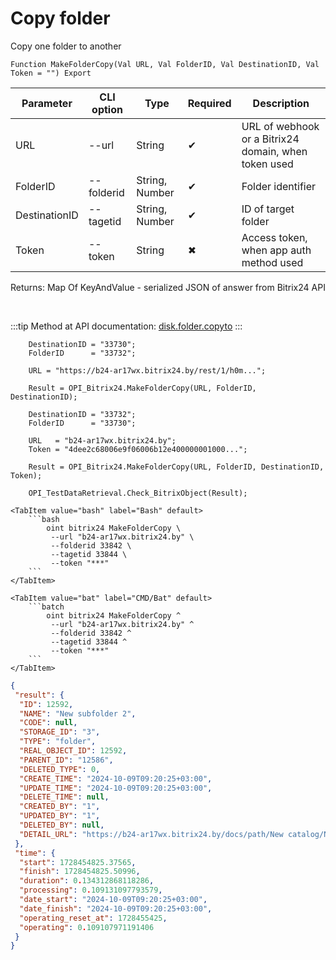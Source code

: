 ﻿---
sidebar_position: 3
description: Copy folder and other functions to work with Bitrix24 in the Open Integration Package, a free open-source integration library for 1C:Enterprise 8, OneScript and CLI
keywords: [1C, 1С, 1С:Enterprise, 1С:Enterprise 8.3, API, Integration, Services, Exchange, OneScript, CLI, Bitrix24]
---


# Copy folder
 Copy one folder to another



`Function MakeFolderCopy(Val URL, Val FolderID, Val DestinationID, Val Token = "") Export`

  | Parameter | CLI option | Type | Required | Description |
  |-|-|-|-|-|
  | URL | --url | String | &#x2714; | URL of webhook or a Bitrix24 domain, when token used |
  | FolderID | --folderid | String, Number | &#x2714; | Folder identifier |
  | DestinationID | --tagetid | String, Number | &#x2714; | ID of target folder |
  | Token | --token | String | &#x2716; | Access token, when app auth method used |

  
  Returns:  Map Of KeyAndValue - serialized JSON of answer from Bitrix24 API

<br/>

:::tip
Method at API documentation: [disk.folder.copyto](https://dev.1c-bitrix.ru/rest_help/disk/folder/disk_folder_copyto.php)
:::
<br/>



```bsl title="1C:Enterprise/OneScript code example"
    DestinationID = "33730";
    FolderID      = "33732";

    URL = "https://b24-ar17wx.bitrix24.by/rest/1/h0m...";

    Result = OPI_Bitrix24.MakeFolderCopy(URL, FolderID, DestinationID);

    DestinationID = "33732";
    FolderID      = "33730";

    URL   = "b24-ar17wx.bitrix24.by";
    Token = "4dee2c68006e9f06006b12e400000001000...";

    Result = OPI_Bitrix24.MakeFolderCopy(URL, FolderID, DestinationID, Token);

    OPI_TestDataRetrieval.Check_BitrixObject(Result);
```
 

 <Tabs>
  
    <TabItem value="bash" label="Bash" default>
        ```bash
            oint bitrix24 MakeFolderCopy \
             --url "b24-ar17wx.bitrix24.by" \
             --folderid 33842 \
             --tagetid 33844 \
             --token "***"
        ```
    </TabItem>
  
    <TabItem value="bat" label="CMD/Bat" default>
        ```batch
            oint bitrix24 MakeFolderCopy ^
             --url "b24-ar17wx.bitrix24.by" ^
             --folderid 33842 ^
             --tagetid 33844 ^
             --token "***"
        ```
    </TabItem>
</Tabs>


```json title="Result"
{
 "result": {
  "ID": 12592,
  "NAME": "New subfolder 2",
  "CODE": null,
  "STORAGE_ID": "3",
  "TYPE": "folder",
  "REAL_OBJECT_ID": 12592,
  "PARENT_ID": "12586",
  "DELETED_TYPE": 0,
  "CREATE_TIME": "2024-10-09T09:20:25+03:00",
  "UPDATE_TIME": "2024-10-09T09:20:25+03:00",
  "DELETE_TIME": null,
  "CREATED_BY": "1",
  "UPDATED_BY": "1",
  "DELETED_BY": null,
  "DETAIL_URL": "https://b24-ar17wx.bitrix24.by/docs/path/New catalog/New subfolder/New subfolder 2"
 },
 "time": {
  "start": 1728454825.37565,
  "finish": 1728454825.50996,
  "duration": 0.134312868118286,
  "processing": 0.109131097793579,
  "date_start": "2024-10-09T09:20:25+03:00",
  "date_finish": "2024-10-09T09:20:25+03:00",
  "operating_reset_at": 1728455425,
  "operating": 0.109107971191406
 }
}
```
